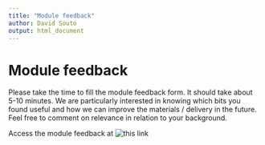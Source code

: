 ```yaml
---
title: "Module feedback"
author: David Souto
output: html_document
---
```



# Module feedback
Please take the time to fill the module feedback form. It should take about 5-10 minutes. We are particularly interested in knowing which bits you found useful and how we can improve the materials / delivery in the future. Feel free to comment on relevance in relation to your background.

Access the module feedback at ![this link](https://docs.google.com/forms/d/e/1FAIpQLSclekth6ONLiviB7D3O33rjtI3ciTSVTsqNGH6XGLU0LWmrMw/viewform?usp=dialog)

 


